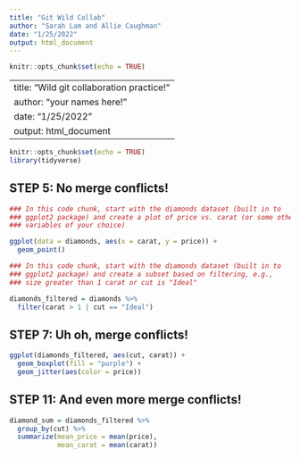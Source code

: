 ```yaml
---
title: "Git Wild Collab"
author: "Sarah Lam and Allie Caughman"
date: "1/25/2022"
output: html_document
---
```


```r
knitr::opts_chunk$set(echo = TRUE)
```

---
title: "Wild git collaboration practice!"
author: "your names here!"
date: "1/25/2022"
output: html_document
---

```r
knitr::opts_chunk$set(echo = TRUE)
library(tidyverse)
```

## STEP 5: No merge conflicts!

```r
### In this code chunk, start with the diamonds dataset (built in to
### ggplot2 package) and create a plot of price vs. carat (or some other
### variables of your choice)

ggplot(data = diamonds, aes(x = carat, y = price)) +
  geom_point()
```

```r
### In this code chunk, start with the diamonds dataset (built in to
### ggplot2 package) and create a subset based on filtering, e.g., 
### size greater than 1 carat or cut is "Ideal"

diamonds_filtered = diamonds %>% 
  filter(carat > 1 | cut == "Ideal")

```

## STEP 7: Uh oh, merge conflicts!

```r
ggplot(diamonds_filtered, aes(cut, carat)) + 
  geom_boxplot(fill = "purple") + 
  geom_jitter(aes(color = price))

```

## STEP 11: And even more merge conflicts!

```r
diamond_sum = diamonds_filtered %>% 
  group_by(cut) %>% 
  summarize(mean_price = mean(price),
            mean_carat = mean(carat))
```